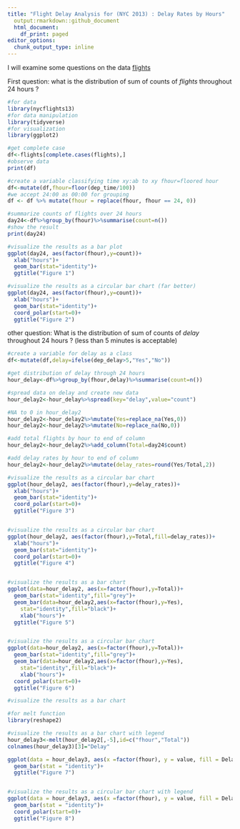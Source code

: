 ---
title: "Flight Delay Analysis for (NYC 2013) : Delay Rates by Hours"
  output:rmarkdown::github_document
  html_document:
    df_print: paged
editor_options:
  chunk_output_type: inline
---

I will examine some questions on the data [flights](https://cran.r-project.org/web/packages/nycflights13/nycflights13.pdf)

First question:
what is the distribution of sum of counts of *flights* throughout 24 hours ?


```{r}
#for data
library(nycflights13)
#for data manipulation
library(tidyverse)
#for visualization
library(ggplot2)

#get complete case 
df<-flights[complete.cases(flights),]
#observe data
print(df)

#create a variable classifying time xy:ab to xy fhour=floored hour
df<-mutate(df,fhour=floor(dep_time/100))
#we accept 24:00 as 00:00 for grouping
df <- df %>% mutate(fhour = replace(fhour, fhour == 24, 0))

#summarize counts of flights over 24 hours
day24<-df%>%group_by(fhour)%>%summarise(count=n())
#show the result
print(day24)

#visualize the results as a bar plot
ggplot(day24, aes(factor(fhour),y=count))+
  xlab("hours")+
  geom_bar(stat="identity")+
  ggtitle("Figure 1")

#visualize the results as a circular bar chart (far better)
ggplot(day24, aes(factor(fhour),y=count))+
  xlab("hours")+
  geom_bar(stat="identity")+
  coord_polar(start=0)+
  ggtitle("Figure 2")

```

other question:
What is the distribution of sum of counts of *delay* throughout 24 hours ?
(less than 5 minutes is acceptable)


```{r}

#create a variable for delay as a class  
df<-mutate(df,delay=ifelse(dep_delay>5,"Yes","No"))

#get distribution of delay through 24 hours
hour_delay<-df%>%group_by(fhour,delay)%>%summarise(count=n())

#spread data on delay and create new data 
hour_delay2<-hour_delay%>%spread(key="delay",value="count")

#NA to 0 in hour_delay2
hour_delay2<-hour_delay2%>%mutate(Yes=replace_na(Yes,0))
hour_delay2<-hour_delay2%>%mutate(No=replace_na(No,0))

#add total flights by hour to end of column
hour_delay2<-hour_delay2%>%add_column(Total=day24$count)

#add delay rates by hour to end of column
hour_delay2<-hour_delay2%>%mutate(delay_rates=round(Yes/Total,2))

#visualize the results as a circular bar chart
ggplot(hour_delay2, aes(factor(fhour),y=delay_rates))+
  xlab("hours")+
  geom_bar(stat="identity")+
  coord_polar(start=0)+
  ggtitle("Figure 3")


#visualize the results as a circular bar chart
ggplot(hour_delay2, aes(factor(fhour),y=Total,fill=delay_rates))+
  xlab("hours")+
  geom_bar(stat="identity")+
  coord_polar(start=0)+
  ggtitle("Figure 4")


#visualize the results as a bar chart
ggplot(data=hour_delay2, aes(x=factor(fhour),y=Total))+
  geom_bar(stat="identity",fill="grey")+
  geom_bar(data=hour_delay2,aes(x=factor(fhour),y=Yes),
    stat="identity",fill="black")+
    xlab("hours")+
  ggtitle("Figure 5")


#visualize the results as a circular bar chart
ggplot(data=hour_delay2, aes(x=factor(fhour),y=Total))+
  geom_bar(stat="identity",fill="grey")+
  geom_bar(data=hour_delay2,aes(x=factor(fhour),y=Yes),
    stat="identity",fill="black")+
    xlab("hours")+
  coord_polar(start=0)+
  ggtitle("Figure 6")

#visualize the results as a bar chart

#for melt function
library(reshape2)

#visualize the results as a bar chart with legend
hour_delay3<-melt(hour_delay2[,-5],id=c("fhour","Total"))
colnames(hour_delay3)[3]="Delay"

ggplot(data = hour_delay3, aes(x =factor(fhour), y = value, fill = Delay)) + 
  geom_bar(stat = "identity")+
  ggtitle("Figure 7")


#visualize the results as a circular bar chart with legend
ggplot(data = hour_delay3, aes(x =factor(fhour), y = value, fill = Delay)) + 
  geom_bar(stat = "identity")+
  coord_polar(start=0)+
  ggtitle("Figure 8")

```





